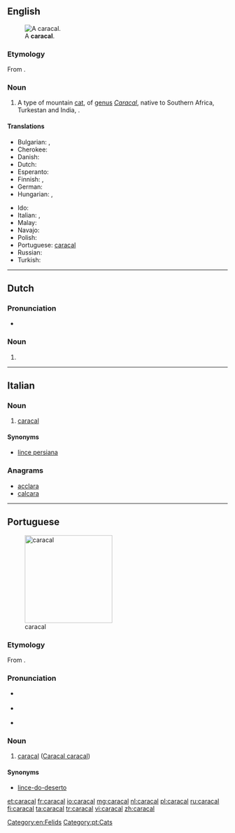 ==English==
[[File:Caracal Caracal-001.jpg|thumb|A '''caracal'''.]]

===Etymology===
From {{etyl|tr|en}} {{term|karakulak|lang=tr}}.

===Noun===
{{wikipedia}}
{{en-noun}}

# A type of mountain [[cat]], of [[genus]] ''[[Caracal]]'', native to Southern Africa, Turkestan and India, {{taxlink|Caracal caracal|species|noshow=1}}.

====Translations====
{{trans-top|''Caracal caracal''}}
* Bulgarian: {{t|bg|каракал}}, {{t|bg|степен рис}}
* Cherokee: {{t|chr|ᎢᎾᎨ ᎬᎮ|tr=inage gvhe|sc=Cher}}
* Danish: {{t|da|karakal}}
* Dutch: {{t+|nl|caracal|m}}
* Esperanto: {{t|eo|karakalo}}
* Finnish: {{t+|fi|aavikkoilves}}, {{t+|fi|karakali}}
* German: {{t|de|Karakal|m}}
* Hungarian: {{t|hu|karakál}}, {{t|hu|sivatagi hiúz}}
{{trans-mid}}
* Ido: {{t+|io|karakalo}}
* Italian: {{t|it|caracal|m}}, {{t|it|lince persiana|f}}
* Malay: {{t|ms|karakal}}
* Navajo: {{t|nv|náshdóí bijaałizhiní}}
* Polish: {{t|pl|karakal}}
* Portuguese: [[caracal#Portuguese|caracal]]
* Russian: {{t+|ru|каракал|m|tr=karakál}}
* Turkish: {{t+|tr|karakulak}}
{{trans-bottom}}

[[Category:en:Felids]]


----

==Dutch==

===Pronunciation===
* {{audio|Nl-caracal.ogg|audio}}

===Noun===
{{nl-noun|m|caracals|caracalletje}}

# {{l/en|caracal}}

----

==Italian==

===Noun===
{{head|it|noun|g=m|invariable}}

# [[#English|caracal]]

====Synonyms====
* [[lince persiana]]

===Anagrams===
* [[acclara#Italian|acclara]]
* [[calcara#Italian|calcara]]

----

==Portuguese==
[[Image:Caracal_kitten.jpg|thumb|x200px|caracal]]

===Etymology===
From {{etyl|tr|pt}} {{term|karakulak|lang=tr}}.

===Pronunciation===
* {{a|Brazil}} {{IPA|/ka.ɾa.ˈkaw/|lang=pt}}
* {{a|Portugal}} {{IPA|/kɐ.ɾɐ.ˈkaɫ/|lang=pt}}
* {{hyphenation|ca|ra|cal}}

===Noun===
{{pt-noun|m|pl=caracais}}

# [[caracal#English|caracal]] ([[Caracal caracal]])

====Synonyms====
* [[lince-do-deserto]]

[[Category:pt:Cats]]

[[et:caracal]]
[[fr:caracal]]
[[io:caracal]]
[[mg:caracal]]
[[nl:caracal]]
[[pl:caracal]]
[[ru:caracal]]
[[fi:caracal]]
[[ta:caracal]]
[[tr:caracal]]
[[vi:caracal]]
[[zh:caracal]]